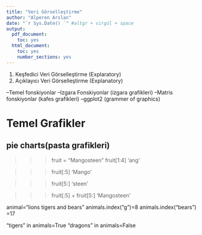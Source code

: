 ```yaml
---
title: "Veri Görselleştirme"
author: "Alperen Arslan"
date: "`r Sys.Date() `" #altgr + virgül + space
output: 
  pdf_document: 
    toc: yes
  html_document: 
    toc: yes
    number_sections: yes
---
```



1) Keşfedici Veri Görselleştirme (Explaratory)
2) Açıklayıcı Veri Görselleştirme (Explanatory)

--Temel fonskiyonlar
--Izgara Fonskiyonlar (izgara grafikleri)
--Matris fonskiyonlar (kafes grafikleri)
--ggplot2 (grammer of graphics)

# Temel Grafikler

## pie charts(pasta grafikleri)


>>> fruit = "Mangosteen"
>>> fruit[1:4]
'ang'

>>> fruit[:5]
'Mango'

>>> fruit[5:]
'steen'

>>> fruit[:5] + fruit[5:]
'Mangosteen'


animal="lions tigers and bears"
animals.index("g")=8
animals.index("bears") =17

"tigers" in animals=True
"dragons" in animals=False
